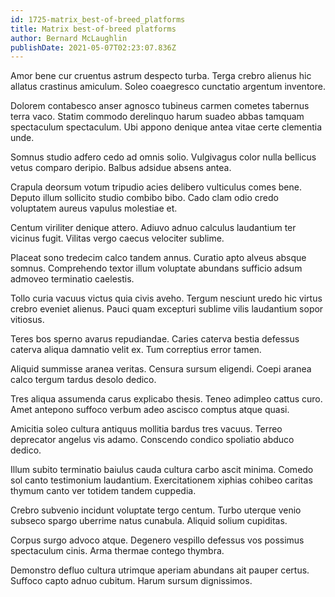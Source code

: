 ```yaml
---
id: 1725-matrix_best-of-breed_platforms
title: Matrix best-of-breed platforms
author: Bernard McLaughlin
publishDate: 2021-05-07T02:23:07.836Z
---
```


Amor bene cur cruentus astrum despecto turba. Terga crebro alienus hic allatus crastinus amiculum. Soleo coaegresco cunctatio argentum inventore.

Dolorem contabesco anser agnosco tubineus carmen cometes tabernus terra vaco. Statim commodo derelinquo harum suadeo abbas tamquam spectaculum spectaculum. Ubi appono denique antea vitae certe clementia unde.

Somnus studio adfero cedo ad omnis solio. Vulgivagus color nulla bellicus vetus comparo deripio. Balbus adsidue absens antea.

Crapula deorsum votum tripudio acies delibero vulticulus comes bene. Deputo illum sollicito studio combibo bibo. Cado clam odio credo voluptatem aureus vapulus molestiae et.

Centum viriliter denique attero. Adiuvo adnuo calculus laudantium ter vicinus fugit. Vilitas vergo caecus velociter sublime.

Placeat sono tredecim calco tandem annus. Curatio apto alveus absque somnus. Comprehendo textor illum voluptate abundans sufficio adsum admoveo terminatio caelestis.

Tollo curia vacuus victus quia civis aveho. Tergum nesciunt uredo hic virtus crebro eveniet alienus. Pauci quam excepturi sublime vilis laudantium sopor vitiosus.

Teres bos sperno avarus repudiandae. Caries caterva bestia defessus caterva aliqua damnatio velit ex. Tum correptius error tamen.

Aliquid summisse aranea veritas. Censura sursum eligendi. Coepi aranea calco tergum tardus desolo dedico.

Tres aliqua assumenda carus explicabo thesis. Teneo adimpleo cattus curo. Amet antepono suffoco verbum adeo ascisco comptus atque quasi.

Amicitia soleo cultura antiquus mollitia bardus tres vacuus. Terreo deprecator angelus vis adamo. Conscendo condico spoliatio abduco dedico.

Illum subito terminatio baiulus cauda cultura carbo ascit minima. Comedo sol canto testimonium laudantium. Exercitationem xiphias cohibeo caritas thymum canto ver totidem tandem cuppedia.

Crebro subvenio incidunt voluptate tergo centum. Turbo uterque venio subseco spargo uberrime natus cunabula. Aliquid solium cupiditas.

Corpus surgo advoco atque. Degenero vespillo defessus vos possimus spectaculum cinis. Arma thermae contego thymbra.

Demonstro defluo cultura utrimque aperiam abundans ait pauper certus. Suffoco capto adnuo cubitum. Harum sursum dignissimos.
